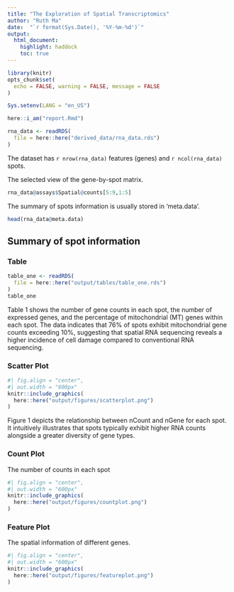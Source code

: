 ```yaml
---
title: "The Exploration of Spatial Transcriptomics"
author: "Ruth Ma"
date:  "`r format(Sys.Date(), '%Y-%m-%d')`"
output:
  html_document:
    highlight: haddock
    toc: true
---
```

```r
library(knitr)
opts_chunk$set(
  echo = FALSE, warning = FALSE, message = FALSE
)
```

```r
Sys.setenv(LANG = "en_US")
```

```r
here::i_am("report.Rmd")
```

```r
rna_data <- readRDS(
  file = here::here("derived_data/rna_data.rds")
)
```

The dataset has `r nrow(rna_data)` features (genes) and `r ncol(rna_data)` spots. 

The selected view of the gene-by-spot matrix.
```r
rna_data@assays$Spatial@counts[5:9,1:5]
```

The summary of spots information is usually stored in 'meta.data'.
```r
head(rna_data@meta.data)
```
## Summary of spot information
### Table

```r
table_one <- readRDS(
  file = here::here("output/tables/table_one.rds")
)
table_one
```
Table 1 shows the number of gene counts in each spot, the number of expressed genes, and the percentage of mitochondrial (MT) genes within each spot. The data indicates that 76% of spots exhibit mitochondrial gene counts exceeding 10%, suggesting that spatial RNA sequencing reveals a higher incidence of cell damage compared to conventional RNA sequencing.

### Scatter Plot
```r
#| fig.align = "center",
#| out.width = "600px"
knitr::include_graphics(
  here::here("output/figures/scatterplot.png")
)
```
Figure 1 depicts the relationship between nCount and nGene for each spot. It intuitively illustrates that spots typically exhibit higher RNA counts alongside a greater diversity of gene types.


### Count Plot
The number of counts in each spot
```r
#| fig.align = "center",
#| out.width = "600px"
knitr::include_graphics(
  here::here("output/figures/countplot.png")
)
```

### Feature Plot
The spatial information of different genes.
```r
#| fig.align = "center",
#| out.width = "600px"
knitr::include_graphics(
  here::here("output/figures/featureplot.png")
)
```